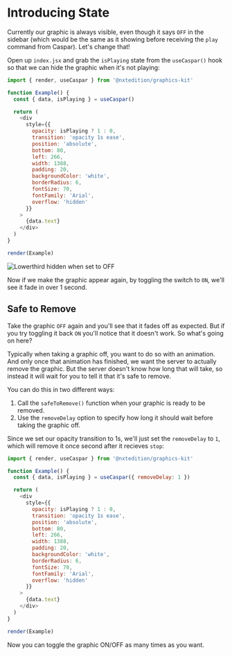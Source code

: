 # Introducing State

Currently our graphic is always visible, even though it says `OFF` in the sidebar (which would be the same as it showing before receiving the `play` command from Caspar). 
Let's change that! 

Open up `index.jsx` and grab the `isPlaying` state from the `useCaspar()` hook so that we can hide
the graphic when it's not playing:

```js filename="my-graphics/templates/example/index.jsx" {4, 9-10}
import { render, useCaspar } from '@nxtedition/graphics-kit'

function Example() {
  const { data, isPlaying } = useCaspar()

  return (
    <div
      style={{
        opacity: isPlaying ? 1 : 0,
        transition: 'opacity 1s ease',
        position: 'absolute',
        bottom: 80,
        left: 266,
        width: 1388,
        padding: 20,
        backgroundColor: 'white',
        borderRadius: 6,
        fontSize: 70,
        fontFamily: 'Arial',
        overflow: 'hidden'
      }}
    >
      {data.text}
    </div>
  )
}

render(Example)
```

![Lowerthird hidden when set to OFF](/lowerthird-off.jpg)

Now if we make the graphic appear again, by toggling the switch to `ON`, we'll see it fade in over 1
second.

## Safe to Remove

Take the graphic `OFF` again and you'll see that it fades off as expected. But if you try 
toggling it back `ON` you'll  notice that it doesn't work. So what's going on here? 

Typically when taking a graphic off, you want to do so with an animation. And only once that
animation has finished, we want the server to actually remove the graphic. But the server doesn't know how long 
that will take, so instead it will wait for you to tell it that it's safe to remove.

You can do this in two different ways:

1. Call the `safeToRemove()` function when your graphic is ready to be removed.
2. Use the `removeDelay` option to specify how long it should wait before taking the graphic off. 

Since we set our opacity transition to 1s, we'll just set the `removeDelay` to `1`, which will
remove it once second after it recieves `stop`:

```js filename="my-graphics/templates/example/index.jsx" {4}
import { render, useCaspar } from '@nxtedition/graphics-kit'

function Example() {
  const { data, isPlaying } = useCaspar({ removeDelay: 1 })

  return (
    <div
      style={{
        opacity: isPlaying ? 1 : 0,
        transition: 'opacity 1s ease',
        position: 'absolute',
        bottom: 80,
        left: 266,
        width: 1388,
        padding: 20,
        backgroundColor: 'white',
        borderRadius: 6,
        fontSize: 70,
        fontFamily: 'Arial',
        overflow: 'hidden'
      }}
    >
      {data.text}
    </div>
  )
}

render(Example)
```

Now you can toggle the graphic ON/OFF as many times as you want. 
